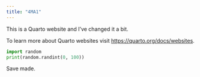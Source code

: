 ```yaml
---
title: "4MA1"
---
```


This is a Quarto website and I've changed it a bit.

To learn more about Quarto websites visit <https://quarto.org/docs/websites>.

```python
import random
print(random.randint(0, 100))
```

Save made.  
